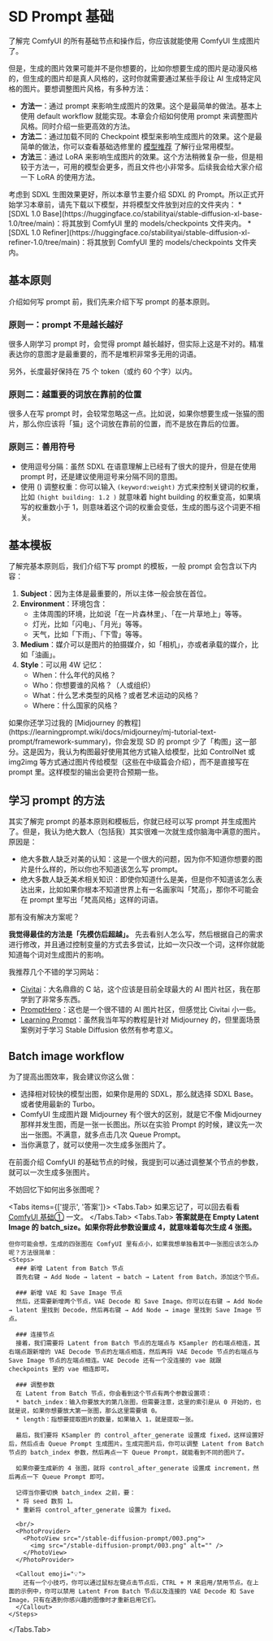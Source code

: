 
# SD Prompt 基础

了解完 ComfyUI 的所有基础节点和操作后，你应该就能使用 ComfyUI 生成图片了。

但是，生成的图片效果可能并不是你想要的，比如你想要生成的图片是动漫风格的，但生成的图片却是真人风格的，这时你就需要通过某些手段让 AI 生成特定风格的图片。要想调整图片风格，有多种方法：

* **方法一**：通过 prompt 来影响生成图片的效果。这个是最简单的做法。基本上使用 default workflow 就能实现。本章会介绍如何使用 prompt 来调整图片风格。同时介绍一些更高效的方法。
* **方法二**：通过加载不同的 Checkpoint 模型来影响生成图片的效果。这个是最简单的做法，你可以查看基础选修里的 [模型推荐](./basic-optional/model-recommendation) 了解行业常用模型。
* **方法三**：通过 LoRA 来影响生成图片的效果。这个方法稍微复杂一些，但是相较于方法一，可用的模型会更多，而且文件也小非常多。后续我会给大家介绍一下 LoRA 的使用方法。

<Callout type="warning" emoji="⚠️">
  考虑到 SDXL 生图效果更好，所以本章节主要介绍 SDXL 的 Prompt。所以正式开始学习本章前，请先下载以下模型，并将模型文件放到对应的文件夹内：
  * [SDXL 1.0 Base](https://huggingface.co/stabilityai/stable-diffusion-xl-base-1.0/tree/main)：将其放到 ComfyUI 里的 models/checkpoints 文件夹内。
  * [SDXL 1.0 Refiner](https://huggingface.co/stabilityai/stable-diffusion-xl-refiner-1.0/tree/main)：将其放到 ComfyUI 里的 models/checkpoints 文件夹内。
</Callout>

## 基本原则

介绍如何写 prompt 前，我们先来介绍下写 prompt 的基本原则。

### 原则一：prompt 不是越长越好
很多人刚学习 prompt 时，会觉得 prompt 越长越好，但实际上这是不对的。精准表达你的意图才是最重要的，而不是堆积非常多无用的词语。

另外，长度最好保持在 75 个 token（或约 60 个字）以内。

### 原则二：越重要的词放在靠前的位置
很多人在写 prompt 时，会较常忽略这一点。比如说，如果你想要生成一张猫的图片，那么你应该将「猫」这个词放在靠前的位置，而不是放在靠后的位置。

### 原则三：善用符号

* 使用逗号分隔：虽然 SDXL 在语意理解上已经有了很大的提升，但是在使用 prompt 时，还是建议使用逗号来分隔不同的意图。
* 使用 () 调整权重：你可以输入 `(keyword:weight)` 方式来控制关键词的权重，比如 `(hight building: 1.2 )` 就意味着 hight building 的权重变高，如果填写的权重数小于 1，则意味着这个词的权重会变低，生成的图与这个词更不相关。

## 基本模板

了解完基本原则后，我们介绍下写 prompt 的模板，一般 prompt 会包含以下内容：
1. **Subject**：因为主体是最重要的，所以主体一般会放在首位。
2. **Environment**：环境包含：
    * 主体周围的环境，比如说「在一片森林里」、「在一片草地上」等等。
    * 灯光，比如「闪电」、「月光」等等。
    * 天气，比如「下雨」、「下雪」等等。
3. **Medium**：媒介可以是图片的拍摄媒介，如「相机」，亦或者承载的媒介，比如「油画」。
4. **Style**：可以用 4W 记忆：
    * When：什么年代的风格？
    * Who：你想要谁的风格？（人或组织）
    * What：什么艺术类型的风格？或者艺术运动的风格？
    * Where：什么国家的风格？

<Callout emoji="💡">
  如果你还学习过我的 [Midjourney 的教程](https://learningprompt.wiki/docs/midjourney/mj-tutorial-text-prompt/framework-summary)，你会发现 SD 的 prompt 少了「构图」这一部分。这是因为，我认为构图最好使用其他方式输入给模型，比如 ControlNet 或 img2img 等方式通过图片传给模型（这些在中级篇会介绍），而不是直接写在 prompt 里。这样模型的输出会更符合预期一些。
</Callout>

## 学习 prompt 的方法

其实了解完 prompt 的基本原则和模板后，你就已经可以写 prompt 并生成图片了。但是，我认为绝大数人（包括我）其实很难一次就生成你脑海中满意的图片。原因是：

* 绝大多数人缺乏对美的认知：这是一个很大的问题，因为你不知道你想要的图片是什么样的，所以你也不知道该怎么写 prompt。
* 绝大多数人缺乏美术相关知识：即使你知道什么是美，但是你不知道该怎么表达出来，比如如果你根本不知道世界上有一名画家叫「梵高」，那你不可能会在 prompt 里写出「梵高风格」这样的词语。

那有没有解决方案呢？

**我觉得最佳的方法是「先模仿后超越」。** 先去看别人怎么写，然后根据自己的需求进行修改，并且通过控制变量的方式去多尝试，比如一次只改一个词，这样你就能知道每个词对生成图片的影响。

我推荐几个不错的学习网站：

* [Civitai](https://civitai.com/images)：大名鼎鼎的 C 站，这个应该是目前全球最大的 AI 图片社区，我在那学到了非常多东西。
* [PromptHero](https://prompthero.com/)：这也是一个很不错的 AI 图片社区，但感觉比 Civitai 小一些。
* [Learning Prompt](https://learningprompt.wiki/)：虽然我当年写的教程是针对 Midjourney 的，但里面场景案例对于学习 Stable Diffusion 依然有参考意义。

## Batch image workflow
为了提高出图效率，我会建议你这么做：
* 选择相对较快的模型出图，如果你是用的 SDXL，那么就选择 SDXL Base。或者使用最新的 Turbo。
* ComfyUI 生成图片跟 Midjourney 有个很大的区别，就是它不像 Midjourney 那样并发生图，而是一张一长图出。所以在实验 Prompt 的时候，建议先一次出一张图。不满意，就多点击几次 Queue Prompt。
* 当你满意了，就可以使用一次生成多张图片了。

在前面介绍 ComfyUI 的基础节点的时候，我提到可以通过调整某个节点的参数，就可以一次生成多张图片。

不妨回忆下如何出多张图呢？

<Tabs items={['提示', '答案']}>
  <Tabs.Tab>
    如果忘记了，可以回去看看 [ComfyUI 基础①](./comfyui-foundation) 一文。
  </Tabs.Tab>
  <Tabs.Tab>
    **答案就是在 Empty Latent Image 的 batch_size。如果你将此参数设置成 4，就意味着每次生成 4 张图。**

    但你可能会想，生成的四张图在 ComfyUI 里有点小，如果我想单独看其中一张图应该怎么办呢？方法很简单：
    <Steps>
      ### 新增 Latent from Batch 节点
      首先右键 → Add Node → latent → batch → Latent from Batch，添加这个节点。
      
      ### 新增 VAE 和 Save Image 节点
      然后，还需要新增两个节点，VAE Decode 和 Save Image。你可以在右键 → Add Node → latent 里找到 Decode，然后再右键 → Add Node → image 里找到 Save Image 节点。

      ### 连接节点
      接着，我们需要将 Latent from Batch 节点的左端点与 KSampler 的右端点相连，其右端点跟新增的 VAE Decode 节点的左端点相连，然后再将 VAE Decode 节点的右端点与 Save Image 节点的左端点相连。VAE Decode 还有一个没连接的 vae 就跟 checkpoints 里的 vae 相连即可。

      ### 调整参数
      在 Latent from Batch 节点，你会看到这个节点有两个参数设置项：
      * batch_index：输入你要放大的第几张图，但需要注意，这里的索引是从 0 开始的，也就是说，如果你想要放大第一张图，那么这里需要填 0。
      * length：指想要提取图片的数量，如果输入 1，就是提取一张。
      
      最后，我们要将 KSampler 的 control_after_generate 设置成 fixed，这样设置好后，然后点击 Queue Prompt 生成图片。生成完图片后，你可以调整 Latent from Batch 节点的 batch_index 参数，然后再点一下 Queue Prompt，就能看到不同的图片了。

      如果你要生成新的 4 张图，就将 control_after_generate 设置成 increment，然后再点一下 Queue Prompt 即可。
      
      记得当你要切换 batch_index 之前，要：
      * 将 seed 数剪 1。
      * 重新将 control_after_generate 设置为 fixed。

      <br/>
      <PhotoProvider>
        <PhotoView src="/stable-diffusion-prompt/003.png">
          <img src="/stable-diffusion-prompt/003.png" alt="" />
        </PhotoView>
      </PhotoProvider>

      <Callout emoji="💡">
        还有一个小技巧，你可以通过鼠标左键点击节点后，CTRL + M 来启用/禁用节点。在上面的示例中，你可以禁用 Latent From Batch 节点以及连接的 VAE Decode 和 Save Image，只有在遇到你感兴趣的图像时才重新启用它们。
      </Callout>
    </Steps>
  </Tabs.Tab>
</Tabs>

<Subscribe />